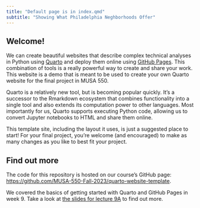 ```yaml
---
title: "Default page is in index.qmd"
subtitle: "Showing What Philadelphia Neghborhoods Offer"
---
```


<!-- start the markdown section for writing -->
<!-- I recommend playing around in design with the index.qmd to make the story page Anna recommended. -->
## Welcome!

We can create beautiful websites that describe complex technical analyses in Python using [Quarto](https://quarto.org) 
and deploy them online using [GitHub Pages](https://pages.github.com/). This combination of tools is a really powerful way 
to create and share your work. This website is a demo that is meant to be used to create your own Quarto website for the 
final project in MUSA 550. 

Quarto is a relatively new tool, but is becoming popular quickly. It's a successor 
to the Rmarkdown ecosystem that combines functionality into a single tool and also extends its computation power to other
languages. Most importantly for us, Quarto supports executing Python code, allowing us to convert Jupyter notebooks to HTML and share them online.  

::: {.callout-important}
This template site, including the layout it uses, is just a suggested place to start! For your final project, you're welcome (and encouraged) to 
make as many changes as you like to best fit your project.
:::

## Find out more

The code for this repository is hosted on our course's GitHub page: [https://github.com/MUSA-550-Fall-2023/quarto-website-template](https://github.com/MUSA-550-Fall-2023/quarto-website-template).

We covered the basics of getting started with Quarto and GitHub Pages in week 9. Take a look at
[the slides for lecture 9A](https://musa-550-fall-2023.github.io/content/week-9/lecture-9A.html) to find out more.






 

